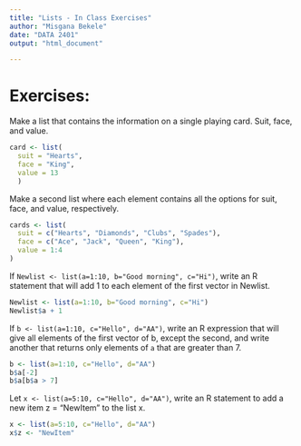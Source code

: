 ```yaml
---
title: "Lists - In Class Exercises"
author: "Misgana Bekele"
date: "DATA 2401"
output: "html_document"

---
```


# Exercises: 

Make a list that contains the information on a single playing card. Suit, face, and value. 

```r
card <- list(
  suit = "Hearts", 
  face = "King",
  value = 13
  )


```


Make a second list where each element contains all the options for suit, face, and value, respectively. 

```r
cards <- list(
  suit = c("Hearts", "Diamonds", "Clubs", "Spades"),
  face = c("Ace", "Jack", "Queen", "King"),
  value = 1:4
)


```


If `Newlist <- list(a=1:10, b="Good morning", c="Hi")`, write an R statement that will add 1 to each element of the first vector in Newlist.

```r
Newlist <- list(a=1:10, b="Good morning", c="Hi")
Newlist$a + 1

```

If `b <- list(a=1:10, c="Hello", d="AA")`, write an R expression that will give all elements of the first vector of b, except the second, and write another that returns only elements of `a` that are greater than 7.

```r
b <- list(a=1:10, c="Hello", d="AA")
b$a[-2]
b$a[b$a > 7]
```

Let `x <- list(a=5:10, c="Hello", d="AA")`, write an R statement to add a new item z = "NewItem" to the list x.

```r
x <- list(a=5:10, c="Hello", d="AA")
x$z <- "NewItem"
```
